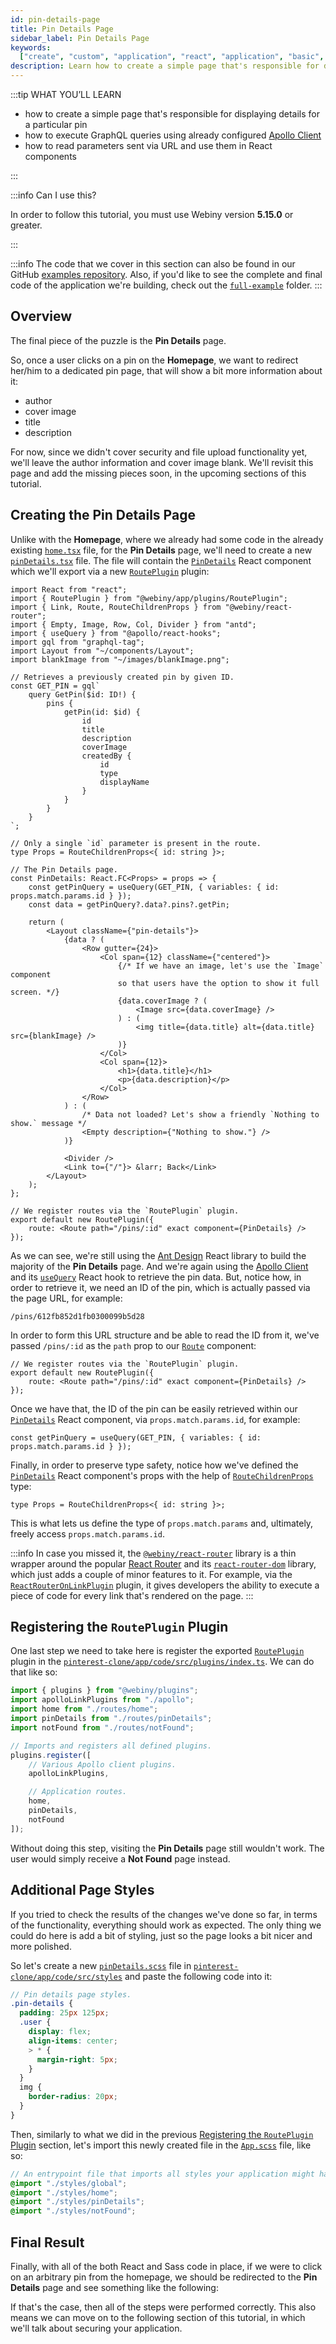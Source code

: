 ```yaml
---
id: pin-details-page
title: Pin Details Page
sidebar_label: Pin Details Page
keywords:
  ["create", "custom", "application", "react", "application", "basic", "application", "layout"]
description: Learn how to create a simple page that's responsible for displaying details for a particular pin.
---
```



:::tip WHAT YOU’LL LEARN

- how to create a simple page that's responsible for displaying details for a particular pin
- how to execute GraphQL queries using already configured [Apollo Client](https://www.apollographql.com/docs/react/v2)
- how to read parameters sent via URL and use them in React components

:::

:::info Can I use this?

In order to follow this tutorial, you must use Webiny version **5.15.0** or greater.

:::

:::info
The code that we cover in this section can also be found in our GitHub [examples repository](https://github.com/webiny/webiny-examples/tree/master/create-custom-application/04-react-application/04.04-pin-details-page). Also, if you'd like to see the complete and final code of the application we're building, check out the [`full-example`](https://github.com/webiny/webiny-examples/tree/master/create-custom-application/full-example) folder.
:::

## Overview

The final piece of the puzzle is the **Pin Details** page.

So, once a user clicks on a pin on the **Homepage**, we want to redirect her/him to a dedicated pin page, that will show a bit more information about it:

- author
- cover image
- title
- description

For now, since we didn't cover security and file upload functionality yet, we'll leave the author information and cover image blank. We'll revisit this page and add the missing pieces soon, in the upcoming sections of this tutorial.

## Creating the Pin Details Page

Unlike with the **Homepage**, where we already had some code in the already existing [`home.tsx`](https://github.com/webiny/webiny-examples/blob/master/create-custom-application/04-react-application/04.04-pin-details-page/pinterest-clone/app/code/src/plugins/routes/home.tsx) file, for the **Pin Details** page, we'll need to create a new [`pinDetails.tsx`](https://github.com/webiny/webiny-examples/blob/master/create-custom-application/04-react-application/04.04-pin-details-page/pinterest-clone/app/code/src/plugins/routes/pinDetails.tsx) file. The file will contain the [`PinDetails`](https://github.com/webiny/webiny-examples/blob/master/create-custom-application/04-react-application/04.04-pin-details-page/pinterest-clone/app/code/src/plugins/routes/pinDetails.tsx#L33) React component which we'll export via a new [`RoutePlugin`](https://github.com/webiny/webiny-js/blob/v5.14.0/packages/app/src/plugins/RoutePlugin.tsx#L8) plugin:

```tsx title="pinterest-clone/app/code/src/plugins/routes/pinDetails.tsx"
import React from "react";
import { RoutePlugin } from "@webiny/app/plugins/RoutePlugin";
import { Link, Route, RouteChildrenProps } from "@webiny/react-router";
import { Empty, Image, Row, Col, Divider } from "antd";
import { useQuery } from "@apollo/react-hooks";
import gql from "graphql-tag";
import Layout from "~/components/Layout";
import blankImage from "~/images/blankImage.png";

// Retrieves a previously created pin by given ID.
const GET_PIN = gql`
    query GetPin($id: ID!) {
        pins {
            getPin(id: $id) {
                id
                title
                description
                coverImage
                createdBy {
                    id
                    type
                    displayName
                }
            }
        }
    }
`;

// Only a single `id` parameter is present in the route.
type Props = RouteChildrenProps<{ id: string }>;

// The Pin Details page.
const PinDetails: React.FC<Props> = props => {
    const getPinQuery = useQuery(GET_PIN, { variables: { id: props.match.params.id } });
    const data = getPinQuery?.data?.pins?.getPin;

    return (
        <Layout className={"pin-details"}>
            {data ? (
                <Row gutter={24}>
                    <Col span={12} className={"centered"}>
                        {/* If we have an image, let's use the `Image` component
                        so that users have the option to show it full screen. */}
                        {data.coverImage ? (
                            <Image src={data.coverImage} />
                        ) : (
                            <img title={data.title} alt={data.title} src={blankImage} />
                        )}
                    </Col>
                    <Col span={12}>
                        <h1>{data.title}</h1>
                        <p>{data.description}</p>
                    </Col>
                </Row>
            ) : (
                /* Data not loaded? Let's show a friendly `Nothing to show.` message */
                <Empty description={"Nothing to show."} />
            )}

            <Divider />
            <Link to={"/"}> &larr; Back</Link>
        </Layout>
    );
};

// We register routes via the `RoutePlugin` plugin.
export default new RoutePlugin({
    route: <Route path="/pins/:id" exact component={PinDetails} />
});
```

As we can see, we're still using the [Ant Design](https://ant.design/docs/react/introduce) React library to build the majority of the **Pin Details** page. And we're again using the [Apollo Client](https://www.apollographql.com/docs/react/v2/) and its [`useQuery`](https://www.apollographql.com/docs/react/v2/data/queries/#executing-a-query) React hook to retrieve the pin data. But, notice how, in order to retrieve it, we need an ID of the pin, which is actually passed via the page URL, for example:

```
/pins/612fb852d1fb0300099b5d28
```

In order to form this URL structure and be able to read the ID from it, we've passed `/pins/:id` as the `path` prop to our [`Route`](https://github.com/DefinitelyTyped/DefinitelyTyped/blob/master/types/react-router/index.d.ts#L99) component:

```tsx title="pinterest-clone/app/code/src/plugins/routes/pinDetails.tsx" {3}
// We register routes via the `RoutePlugin` plugin.
export default new RoutePlugin({
    route: <Route path="/pins/:id" exact component={PinDetails} />
});
```

Once we have that, the ID of the pin can be easily retrieved within our [`PinDetails`](https://github.com/webiny/webiny-examples/blob/master/create-custom-application/04-react-application/04.04-pin-details-page/pinterest-clone/app/code/src/plugins/routes/pinDetails.tsx#L33) React component, via `props.match.params.id`, for example:

```tsx title="pinterest-clone/app/code/src/plugins/routes/pinDetails.tsx"
const getPinQuery = useQuery(GET_PIN, { variables: { id: props.match.params.id } });
```

Finally, in order to preserve type safety, notice how we've defined the [`PinDetails`](https://github.com/webiny/webiny-examples/blob/master/create-custom-application/04-react-application/04.04-pin-details-page/pinterest-clone/app/code/src/plugins/routes/pinDetails.tsx#L33) React component's props with the help of [`RouteChildrenProps`](https://github.com/DefinitelyTyped/DefinitelyTyped/blob/master/types/react-router/index.d.ts#L80) type:

```tsx title="pinterest-clone/app/code/src/plugins/routes/pinDetails.tsx"
type Props = RouteChildrenProps<{ id: string }>;
```

This is what lets us define the type of `props.match.params` and, ultimately, freely access `props.match.params.id`.

:::info
In case you missed it, the [`@webiny/react-router`](https://www.npmjs.com/package/@webiny/react-router) library is a thin wrapper around the popular [React Router](https://www.npmjs.com/package/react-router) and its [`react-router-dom`](https://www.npmjs.com/package/react-router-dom) library, which just adds a couple of minor features to it. For example, via the [`ReactRouterOnLinkPlugin`](https://github.com/webiny/webiny-js/blob/next/packages/react-router/src/types.ts#L4) plugin, it gives developers the ability to execute a piece of code for every link that's rendered on the page.
:::

## Registering the `RoutePlugin` Plugin

One last step we need to take here is register the exported [`RoutePlugin`](https://github.com/webiny/webiny-js/blob/v5.14.0/packages/app/src/plugins/RoutePlugin.tsx#L8) plugin in the [`pinterest-clone/app/code/src/plugins/index.ts`](https://github.com/webiny/webiny-examples/blob/master/create-custom-application/04-react-application/04.04-pin-details-page/pinterest-clone/app/code/src/plugins/index.ts). We can do that like so:

```ts pinterest-clone/app/code/src/plugins/index.ts {4,14}
import { plugins } from "@webiny/plugins";
import apolloLinkPlugins from "./apollo";
import home from "./routes/home";
import pinDetails from "./routes/pinDetails";
import notFound from "./routes/notFound";

// Imports and registers all defined plugins.
plugins.register([
    // Various Apollo client plugins.
    apolloLinkPlugins,

    // Application routes.
    home,
    pinDetails,
    notFound
]);
```

Without doing this step, visiting the **Pin Details** page still wouldn't work. The user would simply receive a **Not Found** page instead.

## Additional Page Styles

If you tried to check the results of the changes we've done so far, in terms of the functionality, everything should work as expected. The only thing we could do here is add a bit of styling, just so the page looks a bit nicer and more polished.

So let's create a new [`pinDetails.scss`](https://github.com/webiny/webiny-examples/blob/master/create-custom-application/04-react-application/04.04-pin-details-page/pinterest-clone/app/code/src/styles/pinDetails.scss) file in [`pinterest-clone/app/code/src/styles`](https://github.com/webiny/webiny-examples/blob/master/create-custom-application/04-react-application/04.04-pin-details-page/pinterest-clone/app/code/src/styles) and paste the following code into it:

```scss title="pinterest-clone/app/code/src/styles/pinDetails.scss"
// Pin details page styles.
.pin-details {
  padding: 25px 125px;
  .user {
    display: flex;
    align-items: center;
    > * {
      margin-right: 5px;
    }
  }
  img {
    border-radius: 20px;
  }
}
```

Then, similarly to what we did in the previous [Registering the `RoutePlugin` Plugin](/docs/tutorials/create-custom-application/react-application/pin-details-page#registering-the-routeplugin-plugin) section, let's import this newly created file in the [`App.scss`](https://github.com/webiny/webiny-examples/blob/master/create-custom-application/04-react-application/04.04-pin-details-page/pinterest-clone/app/code/src/App.scss) file, like so:

```scss title="pinterest-clone/app/code/src/App.scss" {4}
// An entrypoint file that imports all styles your application might have.
@import "./styles/global";
@import "./styles/home";
@import "./styles/pinDetails";
@import "./styles/notFound";
```



## Final Result

Finally, with all of the both React and Sass code in place, if we were to click on an arbitrary pin from the homepage, we should be redirected to the **Pin Details** page and see something like the following:

<CenteredImage src={pinDetailsPage} alt="Pin Details Page" />

If that's the case, then all of the steps were performed correctly. This also means we can move on to the following section of this tutorial, in which we'll talk about securing your application.
